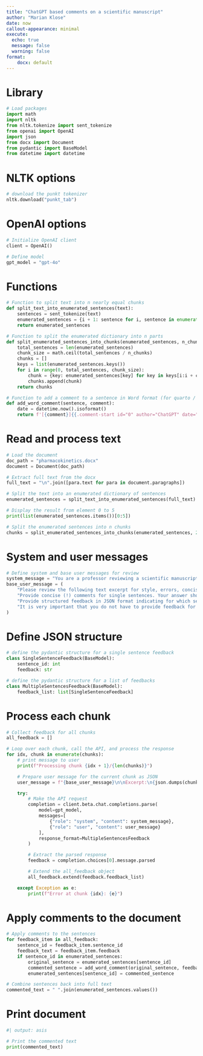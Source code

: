 ```yaml
---
title: "ChatGPT based comments on a scientific manuscript"
author: "Marian Klose"
date: now
callout-appearance: minimal
execute:
  echo: true
  message: false
  warning: false
format: 
    docx: default
---
```



# Library

```python
# Load packages
import math
import nltk
from nltk.tokenize import sent_tokenize
from openai import OpenAI
import json
from docx import Document
from pydantic import BaseModel
from datetime import datetime
```

# NLTK options

```python
# download the punkt tokenizer
nltk.download("punkt_tab")
```

# OpenAI options

```python
# Initialize OpenAI client
client = OpenAI()

# Define model
gpt_model = "gpt-4o"
```

# Functions
    
```python
# Function to split text into n nearly equal chunks
def split_text_into_enumerated_sentences(text):
    sentences = sent_tokenize(text)
    enumerated_sentences = {i + 1: sentence for i, sentence in enumerate(sentences)}
    return enumerated_sentences

# Function to split the enumerated dictionary into n parts
def split_enumerated_sentences_into_chunks(enumerated_sentences, n_chunks):
    total_sentences = len(enumerated_sentences)
    chunk_size = math.ceil(total_sentences / n_chunks)
    chunks = []
    keys = list(enumerated_sentences.keys())
    for i in range(0, total_sentences, chunk_size):
        chunk = {key: enumerated_sentences[key] for key in keys[i:i + chunk_size]}
        chunks.append(chunk)
    return chunks

# Function to add a comment to a sentence in Word format (for quarto / pandoc)
def add_word_comment(sentence, comment):
    date = datetime.now().isoformat()
    return f'[{comment}]{{.comment-start id="0" author="ChatGPT" date="{date}"}}{sentence}[]{{.comment-end id="0"}}'

```

# Read and process text

```python
# Load the document
doc_path = "pharmacokinetics.docx"
document = Document(doc_path)

# Extract full text from the docx
full_text = "\n".join([para.text for para in document.paragraphs])

# Split the text into an enumerated dictionary of sentences
enumerated_sentences = split_text_into_enumerated_sentences(full_text)

# Display the result from element 0 to 5
print(list(enumerated_sentences.items())[0:5])

# Split the enumerated sentences into n chunks
chunks = split_enumerated_sentences_into_chunks(enumerated_sentences, 2)
```

# System and user messages

```python
# Define system and base user messages for review
system_message = "You are a professor reviewing a scientific manuscript. You receive a text excerpt for review and each sentence of the text has an unique identifier. Your job is to provide a structured output in a JSON style to indicate for which identifier you have feedback and what the feedback is."
base_user_message = (
    "Please review the following text excerpt for style, errors, conciseness, and understandability. "
    "Provide concise (!) comments for single sentences. Your answer should be short. "
    "Provide structured feedback in JSON format indicating for which sentence you have which feedback."
    "It is very important that you do not have to provide feedback for every sentence and you should only provide feedback if you have something to say."
)
```

# Define JSON structure

```python
# define the pydantic structure for a single sentence feedback
class SingleSentenceFeedback(BaseModel):
    sentence_id: int
    feedback: str

# define the pydantic structure for a list of feedbacks
class MultipleSentencesFeedback(BaseModel):
    feedback_list: list[SingleSentenceFeedback]
```


# Process each chunk

```python
# Collect feedback for all chunks
all_feedback = []

# Loop over each chunk, call the API, and process the response
for idx, chunk in enumerate(chunks):
    # print message to user
    print(f"Processing chunk {idx + 1}/{len(chunks)}")

    # Prepare user message for the current chunk as JSON
    user_message = f"{base_user_message}\n\nExcerpt:\n{json.dumps(chunk)}"

    try:
        # Make the API request
        completion = client.beta.chat.completions.parse(
            model=gpt_model,
            messages=[
                {"role": "system", "content": system_message},
                {"role": "user", "content": user_message}
            ],
            response_format=MultipleSentencesFeedback
        )

        # Extract the parsed response 
        feedback = completion.choices[0].message.parsed

        # Extend the all_feedback object
        all_feedback.extend(feedback.feedback_list)

    except Exception as e:
        print(f"Error at chunk {idx}: {e}")

```


# Apply comments to the document

```python
# Apply comments to the sentences
for feedback_item in all_feedback:
    sentence_id = feedback_item.sentence_id
    feedback_text = feedback_item.feedback
    if sentence_id in enumerated_sentences:
        original_sentence = enumerated_sentences[sentence_id]
        commented_sentence = add_word_comment(original_sentence, feedback_text)
        enumerated_sentences[sentence_id] = commented_sentence

# Combine sentences back into full text
commented_text = " ".join(enumerated_sentences.values())
```


# Print document

```python
#| output: asis

# Print the commented text
print(commented_text)
```
